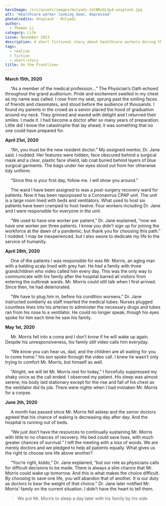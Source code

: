 ```yaml
---
heroImage: /src/assets/images/mulyadi-JeCNRxGLSp4-unsplash.jpg
alt: 'Healthcare worker looking down, depressed'
photoCredits: Unsplash - Mulyadi
author:
  - Thomas Li
category: Life
issue: November 2023
description: A short fictional story about healthcare workers during the pandamic.
tags:
  - realism
  - fiction
  - short-story
title: On the Frontlines
---
```


**March 15th, 2020**

&emsp; “As a member of the medical profession…” The Physician’s Oath echoed throughout the grand auditorium. Pride and excitement swelled in my chest as my name was called. I rose from my seat, sprung past the smiling faces of friends and classmates, and stood before the audience of thousands. I found my parents in the crowd as a senior placed the hood of graduation around my neck. They grinned and waved with delight and I returned their smiles. I made it. I had become a doctor after so many years of preparation. Little did I know the catastrophe that lay ahead; it was something that no one could have prepared for.

**April 21st, 2020**

&emsp; “Ah, you must be the new resident doctor.” My assigned mentor, Dr. Jane said. I nodded. Her features were hidden; face obscured behind a surgical mask and a clear, plastic face shield, lab coat buried behind layers of blue surgical garments. The bags under her eyes stood out from her otherwise tidy uniform.

&emsp; “Since this is your first day, follow me. I will show you around.”

&emsp; The ward I have been assigned to was a post-surgery recovery ward for patients. Now it has been repurposed to a Coronavirus CPAP unit. The unit is a large room lined with beds and ventilators. What used to host six patients have been cramped to host twelve. Four workers including Dr. Jane and I were responsible for everyone in the unit.

&emsp; “We used to have one worker per patient,” Dr. Jane explained, “now we have one worker per three patients. I know you didn’t sign up for joining the workforce at the dawn of a pandemic, but thank you for choosing this path.” I nodded. I may be inexperienced, but I also swore to dedicate my life to the service of humanity.

**April 28th, 2020**

&emsp; One of the patients I was responsible for was Mr. Morris, an aging man with a balding scalp lined with grey hair. He had a family with three grandchildren who video called him every day. This was the only way to communicate with his family after the hospital barred all visitors from entering the outbreak wards. Mr. Morris could still talk when I first arrived. Since then, he had deteriorated.

&emsp; “We have to plug him in, before his condition worsens.” Dr. Jane instructed somberly as staff inserted the medical tubes. Nurses plugged countless lines into his arteries to administer the necessary drugs and tubes ran from his nose to a ventilator. He could no longer speak, though his eyes spoke for him each time he saw his family.

**May 1st, 2020**

&emsp; Mr. Morris fell into a coma and I don’t know if he will wake up again. Despite his unresponsiveness, his family still video calls him everyday.

&emsp; “We know you can hear us, dad, and the children are all waiting for you to come home.” his son spoke through the video call. I knew he wasn’t only trying to comfort Mr. Morris, but himself as well.

&emsp; “Alright, we will let Mr. Morris rest for today,” I forcefully suppressed my shaky voice as the call ended. I observed my patient. His sleep was almost serene; his body laid stationary except for the rise and fall of his chest as the ventilator did its job. There were nights when I had mistaken Mr. Morris for a corpse.

**June 2th, 2020**

&emsp; A month has passed since Mr. Morris fell asleep and the senior doctors agreed that his chance of waking is decreasing day after day. And the hospital is running out of beds.

&emsp; “We just don’t have the resources to continually sustaining Mr. Morris with little to no chances of recovery. His bed could save lives, with much greater chances of survival.” I left the meeting with a loss of words. We are merely doctors and we pledged to help all patients equally. What gives us the right to choose one life above another?

&emsp; “You’re right, kiddo,” Dr. Jane explained, “but our role as physicians calls for difficult decisions to be made. There is always a slim chance that Mr. Morris could wake up tomorrow. And this is what makes the choice difficult. By choosing to save one life, you will abandon that of another. It is our duty as doctors to bear the weight of that choice.” Dr. Jane later notified Mr. Morris’ family on the current situation. I didn’t have the heart to tell them.

> We put Mr. Morris to sleep a day later with his family by his side.
